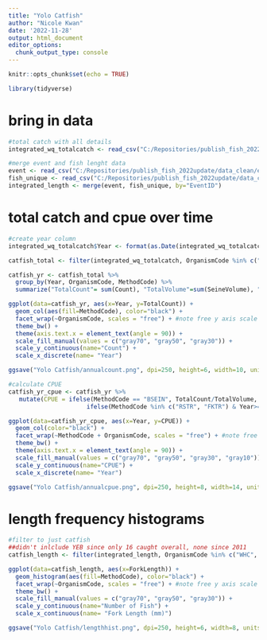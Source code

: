 ```yaml
---
title: "Yolo Catfish"
author: "Nicole Kwan"
date: '2022-11-28'
output: html_document
editor_options: 
  chunk_output_type: console
---
```


```r
knitr::opts_chunk$set(echo = TRUE)

library(tidyverse)
```

# bring in data
```r
#total catch with all details
integrated_wq_totalcatch <- read_csv("C:/Repositories/publish_fish_2022update/data_clean/integrated_wq_totalcatch.csv")

#merge event and fish lenght data
event <- read_csv("C:/Repositories/publish_fish_2022update/data_clean/event.csv")
fish_unique <- read_csv("C:/Repositories/publish_fish_2022update/data_clean/fish_unique.csv")
integrated_length <- merge(event, fish_unique, by="EventID")
```

# total catch and cpue over time
```r
#create year column
integrated_wq_totalcatch$Year <- format(as.Date(integrated_wq_totalcatch$SampleDate, format="%Y-%m-%d"),"%Y")

catfish_total <- filter(integrated_wq_totalcatch, OrganismCode %in% c("WHC", "CHC", "BRB", "BKB"))

catfish_yr <- catfish_total %>% 
  group_by(Year, OrganismCode, MethodCode) %>% 
  summarize("TotalCount"= sum(Count), "TotalVolume"=sum(SeineVolume), "TotalHours"=sum(TrapHours))

ggplot(data=catfish_yr, aes(x=Year, y=TotalCount)) + 
  geom_col(aes(fill=MethodCode), color="black") +
  facet_wrap(~OrganismCode, scales = "free") + #note free y axis scale
  theme_bw() +
  theme(axis.text.x = element_text(angle = 90)) +
  scale_fill_manual(values = c("gray70", "gray50", "gray30")) +
  scale_y_continuous(name="Count") +
  scale_x_discrete(name= "Year")

ggsave("Yolo Catfish/annualcount.png", dpi=250, height=6, width=10, units="in")

#calculate CPUE
catfish_yr_cpue <- catfish_yr %>%
   mutate(CPUE = ifelse(MethodCode == "BSEIN", TotalCount/TotalVolume,
                      ifelse(MethodCode %in% c("RSTR", "FKTR") & Year>=2010, TotalCount/TotalHours, NA)))

ggplot(data=catfish_yr_cpue, aes(x=Year, y=CPUE)) + 
  geom_col(color="black") +
  facet_wrap(~MethodCode + OrganismCode, scales = "free") + #note free y axis scale
  theme_bw() +
  theme(axis.text.x = element_text(angle = 90)) +
  scale_fill_manual(values = c("gray70", "gray50", "gray30", "gray10")) +
  scale_y_continuous(name="CPUE") +
  scale_x_discrete(name= "Year")

ggsave("Yolo Catfish/annualcpue.png", dpi=250, height=8, width=14, units="in")
```

# length frequency histograms
```r
#filter to just catfish
##didn't inlclude YEB since only 16 caught overall, none since 2011
catfish_length <- filter(integrated_length, OrganismCode %in% c("WHC", "CHC", "BRB", "BKB"))

ggplot(data=catfish_length, aes(x=ForkLength)) + 
  geom_histogram(aes(fill=MethodCode), color="black") +
  facet_wrap(~OrganismCode, scales = "free") + #note free y axis scale
  theme_bw() +
  scale_fill_manual(values = c("gray70", "gray50", "gray30")) +
  scale_y_continuous(name="Number of Fish") +
  scale_x_continuous(name= "Fork Length (mm)")

ggsave("Yolo Catfish/lengthhist.png", dpi=250, height=6, width=8, units="in")
```


